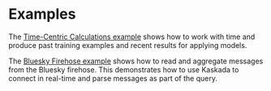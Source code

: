 # Examples

The [Time-Centric Calculations example](./time_centric.ipynb) shows how to work with time and produce past training examples and recent results for applying models.

The [Bluesky Firehose example](./bluesky.md) shows how to read and aggregate messages from the Bluesky firehose.
This demonstrates how to use Kaskada to connect in real-time and parse messages as part of the query.
